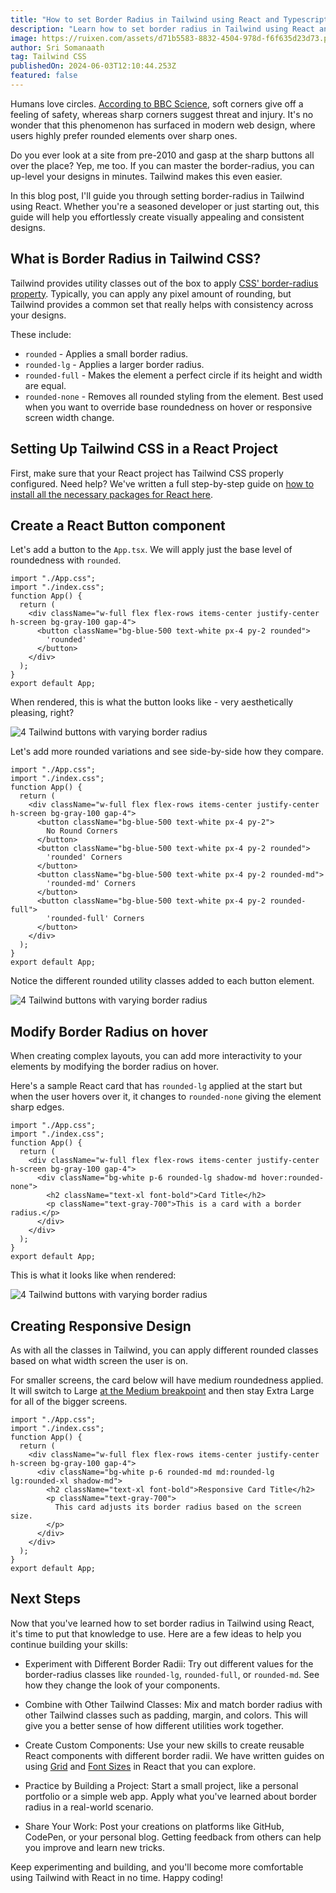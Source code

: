 ```yaml
---
title: "How to set Border Radius in Tailwind using React and Typescript"
description: "Learn how to set border radius in Tailwind using React and Typescript with this comprehensive guide."
image: https://ruixen.com/assets/d71b5583-8832-4504-978d-f6f635d23d73.png
author: Sri Somanaath
tag: Tailwind CSS
publishedOn: 2024-06-03T12:10:44.253Z
featured: false
---
```


Humans love circles. [According to BBC Science](https://www.sciencefocus.com/science/why-do-we-find-circles-so-beautiful), soft corners give off a feeling of safety, whereas sharp corners suggest threat and injury. It's no wonder that this phenomenon has surfaced in modern web design, where users highly prefer rounded elements over sharp ones.

Do you ever look at a site from pre-2010 and gasp at the sharp buttons all over the place? Yep, me too. If you can master the border-radius, you can up-level your designs in minutes. Tailwind makes this even easier.

In this blog post, I'll guide you through setting border-radius in Tailwind using React. Whether you're a seasoned developer or just starting out, this guide will help you effortlessly create visually appealing and consistent designs.

## What is Border Radius in Tailwind CSS?

Tailwind provides utility classes out of the box to apply [CSS' border-radius property](https://developer.mozilla.org/en-US/docs/Web/CSS/border-radius). Typically, you can apply any pixel amount of rounding, but Tailwind provides a common set that really helps with consistency across your designs.

These include:

- `rounded` - Applies a small border radius.
- `rounded-lg` - Applies a larger border radius.
- `rounded-full` - Makes the element a perfect circle if its height and width are equal.
- `rounded-none` - Removes all rounded styling from the element. Best used when you want to override base roundedness on hover or responsive screen width change.

## Setting Up Tailwind CSS in a React Project

First, make sure that your React project has Tailwind CSS properly configured. Need help? We've written a full step-by-step guide on [how to install all the necessary packages for React here](/blog/install-tailwind-react).

## Create a React Button component

Let's add a button to the `App.tsx`. We will apply just the base level of roundedness with `rounded`.

```tsx
import "./App.css";
import "./index.css";
function App() {
  return (
    <div className="w-full flex flex-rows items-center justify-center h-screen bg-gray-100 gap-4">
      <button className="bg-blue-500 text-white px-4 py-2 rounded">
        'rounded'
      </button>
    </div>
  );
}
export default App;
```

When rendered, this is what the button looks like - very aesthetically pleasing, right?

![4 Tailwind buttons with varying border radius](https://ruixen.com/assets/sh6gjuuht5.png)

Let's add more rounded variations and see side-by-side how they compare.

```tsx
import "./App.css";
import "./index.css";
function App() {
  return (
    <div className="w-full flex flex-rows items-center justify-center h-screen bg-gray-100 gap-4">
      <button className="bg-blue-500 text-white px-4 py-2">
        No Round Corners
      </button>
      <button className="bg-blue-500 text-white px-4 py-2 rounded">
        'rounded' Corners
      </button>
      <button className="bg-blue-500 text-white px-4 py-2 rounded-md">
        'rounded-md' Corners
      </button>
      <button className="bg-blue-500 text-white px-4 py-2 rounded-full">
        'rounded-full' Corners
      </button>
    </div>
  );
}
export default App;
```

Notice the different rounded utility classes added to each button element.

![4 Tailwind buttons with varying border radius](https://ruixen.com/assets/4hgdkrd90qv.png)

## Modify Border Radius on hover

When creating complex layouts, you can add more interactivity to your elements by modifying the border radius on hover.

Here's a sample React card that has `rounded-lg` applied at the start but when the user hovers over it, it changes to `rounded-none` giving the element sharp edges.

```tsx
import "./App.css";
import "./index.css";
function App() {
  return (
    <div className="w-full flex flex-rows items-center justify-center h-screen bg-gray-100 gap-4">
      <div className="bg-white p-6 rounded-lg shadow-md hover:rounded-none">
        <h2 className="text-xl font-bold">Card Title</h2>
        <p className="text-gray-700">This is a card with a border radius.</p>
      </div>
    </div>
  );
}
export default App;
```

This is what it looks like when rendered:

![4 Tailwind buttons with varying border radius](https://ruixen.com/assets/n88hvbhn9k.png)

## Creating Responsive Design

As with all the classes in Tailwind, you can apply different rounded classes based on what width screen the user is on.

For smaller screens, the card below will have medium roundedness applied. It will switch to Large [at the Medium breakpoint](https://tailwindcss.com/docs/screens) and then stay Extra Large for all of the bigger screens.

```tsx
import "./App.css";
import "./index.css";
function App() {
  return (
    <div className="w-full flex flex-rows items-center justify-center h-screen bg-gray-100 gap-4">
      <div className="bg-white p-6 rounded-md md:rounded-lg lg:rounded-xl shadow-md">
        <h2 className="text-xl font-bold">Responsive Card Title</h2>
        <p className="text-gray-700">
          This card adjusts its border radius based on the screen size.
        </p>
      </div>
    </div>
  );
}
export default App;
```

## Next Steps

Now that you've learned how to set border radius in Tailwind using React, it's time to put that knowledge to use. Here are a few ideas to help you continue building your skills:

- Experiment with Different Border Radii: Try out different values for the border-radius classes like `rounded-lg`, `rounded-full`, or `rounded-md`. See how they change the look of your components.

- Combine with Other Tailwind Classes: Mix and match border radius with other Tailwind classes such as padding, margin, and colors. This will give you a better sense of how different utilities work together.

- Create Custom Components: Use your new skills to create reusable React components with different border radii. We have written guides on using [Grid](https://ruixen.com/blog/tailwind-css-grid) and [Font Sizes](https://ruixen.com/blog/tailwind-font-size) in React that you can explore.

- Practice by Building a Project: Start a small project, like a personal portfolio or a simple web app. Apply what you've learned about border radius in a real-world scenario.

- Share Your Work: Post your creations on platforms like GitHub, CodePen, or your personal blog. Getting feedback from others can help you improve and learn new tricks.

Keep experimenting and building, and you'll become more comfortable using Tailwind with React in no time. Happy coding!
